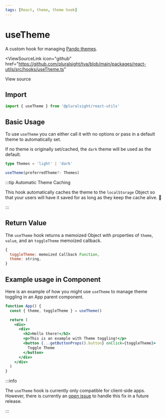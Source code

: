 ```yaml
---
tags: [React, theme, theme hook]
---
```



# useTheme

A custom hook for managing [Pando themes](../tokens/colors.mdx#themes).

<ViewSourceLink
  icon="github"
  href="https://github.com/pluralsight/tva/blob/main/packages/react-utils/src/hooks/useTheme.ts"
>
  View source
</ViewSourceLink>

## Import

```javascript
import { useTheme } from '@pluralsight/react-utils'
```

## Basic Usage

To use `useTheme` you can either call it with no options or pass in a default theme to automatically set.

If no theme is originally set/cached, the `dark` theme will be used as the default.

```typescript
type Themes = 'light' | 'dark'

useTheme(preferredTheme?: Themes)
```

:::tip Automatic Theme Caching

This hook automatically caches the theme to the `localStorage` Object so that your users will have it saved for as long as they keep the cache alive. :tada:

:::

## Return Value

The `useTheme` hook returns a memoized Object with properties of `theme`, `value`, and an `toggleTheme` memoized callback.

```jsx title="useTheme return value"
{
  toggleTheme: memoized Callback Function,
  theme: string,
}
```

## Example usage in Component

Here is an example of how you might use `useTheme` to manage theme toggling in an
App parent component.

```jsx showLineNumbers {2}
function App() {
  const { theme, toggleTheme } = useTheme()

  return (
    <div>
      <div>
        <h2>Hello there!</h2>
        <p>This is an example with Theme toggling!</p>
        <button {...getButtonProps().button} onClick={toggleTheme}>
          Toggle Theme
        </button>
      </div>
    </div>
  )
}
```

:::info

The `useTheme` hook is currently only compatible for client-side apps. However,
there is currently an [open issue](https://github.com/pluralsight/pando/issues/1065) to handle this fix in a future release.

:::
